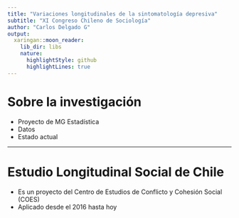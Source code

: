 ```yaml
---
title: "Variaciones longitudinales de la sintomatología depresiva"
subtitle: "XI Congreso Chileno de Sociología"
author: "Carlos Delgado G"
output:
  xaringan::moon_reader:
    lib_dir: libs
    nature:
      highlightStyle: github
      highlightLines: true
---
```


# Sobre la investigación

* Proyecto de MG Estadística
* Datos
* Estado actual

---

# Estudio Longitudinal Social de Chile

* Es un proyecto del Centro de Estudios de Conflicto y Cohesión Social (COES)
* Aplicado desde el 2016 hasta hoy 

